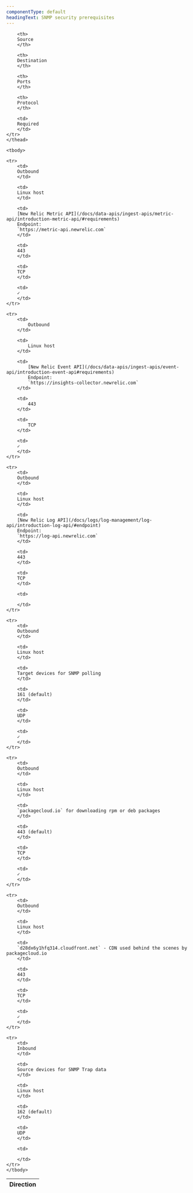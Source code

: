 ```yaml
---
componentType: default
headingText: SNMP security prerequisites
---
```


<table>
    <thead>
    <tr>
        <th style={{ width: '100px' }}>
        Direction
        </th>

        <th>
        Source
        </th>

        <th>
        Destination
        </th>

        <th>
        Ports
        </th>

        <th>
        Protocol
        </th>

        <td>
        Required
        </td>
    </tr>
    </thead>

    <tbody>

    <tr>
        <td>
        Outbound
        </td>

        <td>
        Linux host
        </td>

        <td>
        [New Relic Metric API](/docs/data-apis/ingest-apis/metric-api/introduction-metric-api/#requirements)
        Endpoint:
        `https://metric-api.newrelic.com`
        </td>

        <td>
        443
        </td>

        <td>
        TCP
        </td>

        <td>
        ✓
        </td>
    </tr>

    <tr>
        <td>
            Outbound
        </td>

        <td>
            Linux host
        </td>

        <td>
            [New Relic Event API](/docs/data-apis/ingest-apis/event-api/introduction-event-api#requirements)
            Endpoint: 
            `https://insights-collector.newrelic.com`
        </td>

        <td>
            443
        </td>

        <td>
            TCP
        </td>

        <td>
        ✓
        </td>
    </tr>

    <tr>
        <td>
        Outbound
        </td>

        <td>
        Linux host
        </td>

        <td>
        [New Relic Log API](/docs/logs/log-management/log-api/introduction-log-api/#endpoint)
        Endpoint:
        `https://log-api.newrelic.com`
        </td>

        <td>
        443
        </td>

        <td>
        TCP
        </td>

        <td>
        
        </td>
    </tr>

    <tr>
        <td>
        Outbound
        </td>

        <td>
        Linux host
        </td>

        <td>
        Target devices for SNMP polling
        </td>

        <td>
        161 (default)
        </td>

        <td>
        UDP
        </td>

        <td>
        ✓
        </td>
    </tr>
    
    <tr>
        <td>
        Outbound
        </td>

        <td>
        Linux host
        </td>

        <td>
        `packagecloud.io` for downloading rpm or deb packages
        </td>

        <td>
        443 (default)
        </td>

        <td>
        TCP
        </td>

        <td>
        ✓
        </td>
    </tr>

    <tr>
        <td>
        Outbound
        </td>

        <td>
        Linux host
        </td>

        <td>
        `d28dx6y1hfq314.cloudfront.net` - CDN used behind the scenes by packagecloud.io
        </td>

        <td>
        443
        </td>

        <td>
        TCP
        </td>

        <td>
        ✓
        </td>
    </tr>

    <tr>
        <td>
        Inbound
        </td>

        <td>
        Source devices for SNMP Trap data
        </td>

        <td>
        Linux host
        </td>

        <td>
        162 (default)
        </td>

        <td>
        UDP
        </td>

        <td>

        </td>
    </tr>
    </tbody>
</table>